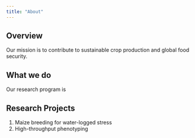 ```yaml
---
title: "About"
---
```


## Overview
Our mission is to contribute to sustainable crop production and global food security. 

## What we do
Our research program is 

## Research Projects
1. Maize breeding for water-logged stress
2. High-throughput phenotyping